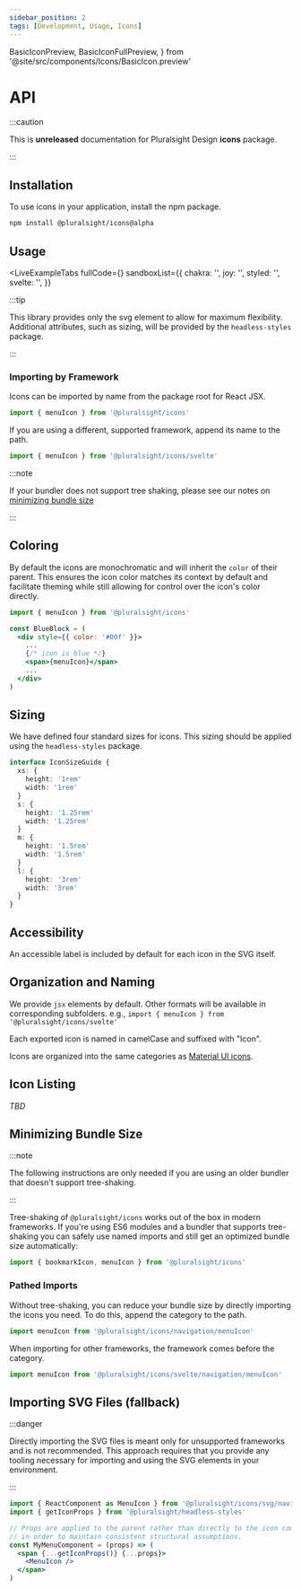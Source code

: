 ```yaml
---
sidebar_position: 2
tags: [Development, Usage, Icons]
---
```


  BasicIconPreview,
  BasicIconFullPreview,
} from '@site/src/components/Icons/BasicIcon.preview'

# API

:::caution

This is **unreleased** documentation for Pluralsight Design **icons** package.

:::

## Installation

To use icons in your application, install the npm package.

```bash npm2yarn
npm install @pluralsight/icons@alpha
```

## Usage

<LiveExampleTabs
  fullCode={<BasicIconFullPreview />}
  sandboxList={{
    chakra: '',
    joy: '',
    styled: '',
    svelte: '',
  }}
>
  <BasicIconPreview />
</LiveExampleTabs>

:::tip

This library provides only the svg element to allow for maximum flexibility.
Additional attributes, such as sizing, will be provided by the `headless-styles` package.

:::

### Importing by Framework

Icons can be imported by name from the package root for React JSX.

```javascript
import { menuIcon } from '@pluralsight/icons'
```

If you are using a different, supported framework, append its name to the path.

```javascript
import { menuIcon } from '@pluralsight/icons/svelte'
```

:::note

If your bundler does not support tree shaking, please see our notes on [minimizing bundle size](#minimizing-bundle-size)

:::

## Coloring

By default the icons are monochromatic and will inherit the `color` of their parent.
This ensures the icon color matches its context by default and facilitate theming while still allowing for control over the icon's color directly.

```jsx title="Example of icon color inheritance"
import { menuIcon } from '@pluralsight/icons'

const BlueBlock = (
  <div style={{ color: '#00f' }}>
    ...
    {/* icon is blue */}
    <span>{menuIcon}</span>
    ...
  </div>
)
```

## Sizing

We have defined four standard sizes for icons. This sizing should be applied using the `headless-styles` package.

```typescript title="Example interface - does not exist in types"
interface IconSizeGuide {
  xs: {
    height: '1rem'
    width: '1rem'
  }
  s: {
    height: '1.25rem'
    width: '1.25rem'
  }
  m: {
    height: '1.5rem'
    width: '1.5rem'
  }
  l: {
    height: '3rem'
    width: '3rem'
  }
}
```

## Accessibility

An accessible label is included by default for each icon in the SVG itself.

## Organization and Naming

We provide `jsx` elements by default. Other formats will be available in corresponding subfolders. e.g., `import { menuIcon } from '@pluralsight/icons/svelte'`

Each exported icon is named in camelCase and suffixed with "Icon".

Icons are organized into the same categories as [Material UI icons](https://fonts.google.com/icons).

## Icon Listing

_TBD_

## Minimizing Bundle Size

:::note

The following instructions are only needed if you are using an older bundler that doesn't support tree-shaking.

:::

Tree-shaking of `@pluralsight/icons` works out of the box in modern frameworks. If you're using ES6 modules and a bundler that supports tree-shaking you can safely use named imports and still get an optimized bundle size automatically:

```javascript
import { bookmarkIcon, menuIcon } from '@pluralsight/icons'
```

### Pathed Imports

Without tree-shaking, you can reduce your bundle size by directly importing the icons you need. To do this, append the category to the path.

```javascript title="Pathed import for React"
import menuIcon from '@pluralsight/icons/navigation/menuIcon'
```

When importing for other frameworks, the framework comes before the category.

```javascript title="Pathed import for Svelte"
import menuIcon from '@pluralsight/icons/svelte/navigation/menuIcon'
```

## Importing SVG Files (fallback)

:::danger

Directly importing the SVG files is meant only for unsupported frameworks and is not recommended.
This approach requires that you provide any tooling necessary for importing and using the SVG elements in your environment.

:::

```jsx title="Importing an icon as SVG file into an app created with create-react-app"
import { ReactComponent as MenuIcon } from '@pluralsight/icons/svg/navigation/menu.svg'
import { getIconProps } from '@pluralsight/headless-styles'

// Props are applied to the parent rather than directly to the icon component
// in order to maintain consistent structural assumptions.
const MyMenuComponent = (props) => (
  <span {...getIconProps()} {...props}>
    <MenuIcon />
  </span>
)
```
